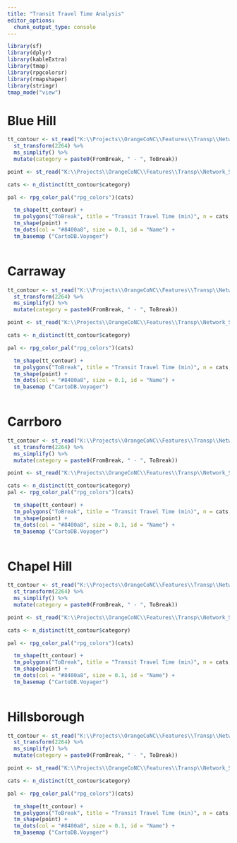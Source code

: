 ```yaml
---
title: "Transit Travel Time Analysis"
editor_options: 
  chunk_output_type: console
---
```


```r

library(sf)
library(dplyr)
library(kableExtra)
library(tmap)
library(rpgcolorsr)
library(rmapshaper)
library(stringr)
tmap_mode("view")

```

# Blue Hill 

```r

tt_contour <- st_read("K:\\Projects\\OrangeCoNC\\Features\\Transp\\Network_Skims\\ServiceAreaAnalysis\\BlueHillDistrict_ServiceArea_90min.shp", quiet = TRUE) %>% 
  st_transform(2264) %>% 
  ms_simplify() %>% 
  mutate(category = paste0(FromBreak, " - ", ToBreak))

point <- st_read("K:\\Projects\\OrangeCoNC\\Features\\Transp\\Network_Skims\\ServiceAreaAnalysis\\BlueHillDistrict_ServiceArea_point.shp", quiet = TRUE) %>% select(Name)

cats <- n_distinct(tt_contour$category)

pal <- rpg_color_pal("rpg_colors")(cats)

  tm_shape(tt_contour) +
  tm_polygons("ToBreak", title = "Transit Travel Time (min)", n = cats, palette = pal, lwd = 0, alpha = .5, id = "category") +
  tm_shape(point) +
  tm_dots(col = "#8400a8", size = 0.1, id = "Name") +
  tm_basemap ("CartoDB.Voyager")
  
```

# Carraway

```r

tt_contour <- st_read("K:\\Projects\\OrangeCoNC\\Features\\Transp\\Network_Skims\\ServiceAreaAnalysis\\Carraway_ServiceArea_90min.shp", quiet = TRUE) %>% 
  st_transform(2264) %>% 
  ms_simplify() %>% 
  mutate(category = paste0(FromBreak, " - ", ToBreak))

point <- st_read("K:\\Projects\\OrangeCoNC\\Features\\Transp\\Network_Skims\\ServiceAreaAnalysis\\Carraway_ServiceArea_point.shp", quiet = TRUE) %>% select(Name)

cats <- n_distinct(tt_contour$category)

pal <- rpg_color_pal("rpg_colors")(cats)

  tm_shape(tt_contour) +
  tm_polygons("ToBreak", title = "Transit Travel Time (min)", n = cats, palette = pal, lwd = 0, alpha = .5, id = "category") +
  tm_shape(point) +
  tm_dots(col = "#8400a8", size = 0.1, id = "Name") +
  tm_basemap ("CartoDB.Voyager")
  
```


# Carrboro

```r

tt_contour <- st_read("K:\\Projects\\OrangeCoNC\\Features\\Transp\\Network_Skims\\ServiceAreaAnalysis\\Carrboro_ServiceArea_90min.shp", quiet = TRUE) %>% 
  st_transform(2264) %>% 
  ms_simplify() %>% 
  mutate(category = paste0(FromBreak, " - ", ToBreak))

point <- st_read("K:\\Projects\\OrangeCoNC\\Features\\Transp\\Network_Skims\\ServiceAreaAnalysis\\Carrboro_ServiceArea_point.shp", quiet = TRUE) %>% select(Name)

cats <- n_distinct(tt_contour$category)
pal <- rpg_color_pal("rpg_colors")(cats)

  tm_shape(tt_contour) +
  tm_polygons("ToBreak", title = "Transit Travel Time (min)", n = cats, palette = pal, lwd = 0, alpha = .5, id = "category") +
  tm_shape(point) +
  tm_dots(col = "#8400a8", size = 0.1, id = "Name") +
  tm_basemap ("CartoDB.Voyager")
  
```

# Chapel Hill

```r

tt_contour <- st_read("K:\\Projects\\OrangeCoNC\\Features\\Transp\\Network_Skims\\ServiceAreaAnalysis\\ChapelHill_ServiceArea_90min.shp", quiet = TRUE) %>% 
  st_transform(2264) %>% 
  ms_simplify() %>% 
  mutate(category = paste0(FromBreak, " - ", ToBreak))

point <- st_read("K:\\Projects\\OrangeCoNC\\Features\\Transp\\Network_Skims\\ServiceAreaAnalysis\\ChapelHill_ServiceArea_point.shp", quiet = TRUE) %>% select(Name)

cats <- n_distinct(tt_contour$category)

pal <- rpg_color_pal("rpg_colors")(cats)

  tm_shape(tt_contour) +
  tm_polygons("ToBreak", title = "Transit Travel Time (min)", n = cats, palette = pal, lwd = 0, alpha = .5, id = "category") +
  tm_shape(point) +
  tm_dots(col = "#8400a8", size = 0.1, id = "Name") +
  tm_basemap ("CartoDB.Voyager")
  
```

# Hillsborough

```r

tt_contour <- st_read("K:\\Projects\\OrangeCoNC\\Features\\Transp\\Network_Skims\\ServiceAreaAnalysis\\Hillsborough_Service_Area_90min.shp", quiet = TRUE) %>% 
  st_transform(2264) %>% 
  ms_simplify() %>% 
  mutate(category = paste0(FromBreak, " - ", ToBreak))

point <- st_read("K:\\Projects\\OrangeCoNC\\Features\\Transp\\Network_Skims\\ServiceAreaAnalysis\\Hillsborough_Service_Area_point.shp", quiet = TRUE) %>% select(Name)

cats <- n_distinct(tt_contour$category)

pal <- rpg_color_pal("rpg_colors")(cats)

  tm_shape(tt_contour) +
  tm_polygons("ToBreak", title = "Transit Travel Time (min)", n = cats, palette = pal, lwd = 0, alpha = .5, id = "category") +
  tm_shape(point) +
  tm_dots(col = "#8400a8", size = 0.1, id = "Name") +
  tm_basemap ("CartoDB.Voyager")
  
```

